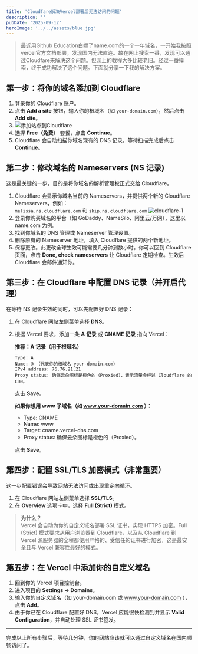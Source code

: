```yaml
---
title: 'Cloudfare解决Vercel部署后无法访问的问题'
description: ''
pubDate: '2025-09-12'
heroImage: '../../assets/blue.jpg'
---
```


> 最近用Github Education白嫖了name.com的一个一年域名，一开始我按照vercel官方文档部署，发现国内无法直连。故在网上搜索一番，发现可以通过Cloudfare来解决这个问题。但网上的教程大多比较老旧。经过一番摸索，终于成功解决了这个问题。下面就分享一下我的解决方案。

## 第一步：将你的域名添加到 Cloudflare

1. 登录你的 Cloudflare 账户。
2. 点击 **Add a site** 按钮，输入你的根域名（如 `your-domain.com`），然后点击 **Add site**。
3. ![添加站点到Cloudflare](../../assets/cloudflare-add-site.png)
4. 选择 **Free（免费）** 套餐，点击 **Continue**。
5. Cloudflare 会自动扫描你域名现有的 DNS 记录，等待扫描完成后点击 **Continue**。

## 第二步：修改域名的 Nameservers (NS 记录)

这是最关键的一步，目的是将你域名的解析管理权正式交给 Cloudflare。

1. Cloudflare 会显示你域名当前的 Nameservers，并提供两个新的 Cloudflare Nameservers，例如：  
   `melissa.ns.cloudflare.com` 和 `skip.ns.cloudflare.com`
   ![cloudflare-1](../../assets/cloudflare-1.png)
2. 登录你购买域名的平台（如 GoDaddy、NameSilo、阿里云/万网），这里以 name.com 为例。
3. 找到你域名的 DNS 管理或 Nameserver 管理设置。
4. 删除原有的 Nameserver 地址，填入 Cloudflare 提供的两个新地址。
5. 保存更改。此更改全球生效可能需要几分钟到数小时。你可以回到 Cloudflare 页面，点击 **Done, check nameservers** 让 Cloudflare 定期检查。生效后 Cloudflare 会邮件通知你。

## 第三步：在 Cloudflare 中配置 DNS 记录（并开启代理）

在等待 NS 记录生效的同时，可以先配置好 DNS 记录：

1. 在 Cloudflare 网站左侧菜单选择 **DNS**。
2. 根据 Vercel 要求，添加一条 **A 记录** 或 **CNAME 记录** 指向 Vercel：

   **推荐：A 记录（用于根域名）**

   ```
   Type: A
   Name: @ （代表你的根域名 your-domain.com）
   IPv4 address: 76.76.21.21
   Proxy status: 确保云朵图标是橙色的（Proxied），表示流量会经过 Cloudflare 的 CDN。
   ```

   点击 **Save**。

   **如果你想用 www 子域名（如 www.your-domain.com ）：**

   - Type: CNAME
   - Name: www
   - Target: cname.vercel-dns.com
   - Proxy status: 确保云朵图标是橙色的（Proxied）。

   点击 **Save**。

## 第四步：配置 SSL/TLS 加密模式（非常重要）

这一步配置错误会导致网站无法访问或出现重定向循环。

1. 在 Cloudflare 网站左侧菜单选择 **SSL/TLS**。
2. 在 **Overview** 选项卡中，选择 **Full (Strict)** 模式。

> **为什么？**  
> Vercel 会自动为你的自定义域名部署 SSL 证书，实现 HTTPS 加密。Full (Strict) 模式要求从用户浏览器到 Cloudflare，以及从 Cloudflare 到 Vercel 源服务器的全程都使用严格的、受信任的证书进行加密，这是最安全且与 Vercel 兼容性最好的模式。

## 第五步：在 Vercel 中添加你的自定义域名

1. 回到你的 Vercel 项目控制台。
2. 进入项目的 **Settings → Domains**。
3. 输入你的自定义域名（如 your-domain.com 或 www.your-domain.com ），点击 **Add**。
4. 由于你已在 Cloudflare 配置好 DNS，Vercel 应能很快检测到并显示 **Valid Configuration**，并自动处理 SSL 证书签发。

---

完成以上所有步骤后，等待几分钟，你的网站应该就可以通过自定义域名在国内顺畅访问了。